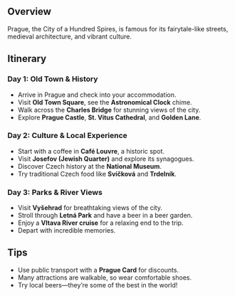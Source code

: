 ## Overview
Prague, the City of a Hundred Spires, is famous for its fairytale-like streets, medieval architecture, and vibrant culture.

## Itinerary

### Day 1: Old Town & History
- Arrive in Prague and check into your accommodation.
- Visit **Old Town Square**, see the **Astronomical Clock** chime.
- Walk across the **Charles Bridge** for stunning views of the city.
- Explore **Prague Castle**, **St. Vitus Cathedral**, and **Golden Lane**.

### Day 2: Culture & Local Experience
- Start with a coffee in **Café Louvre**, a historic spot.
- Visit **Josefov (Jewish Quarter)** and explore its synagogues.
- Discover Czech history at the **National Museum**.
- Try traditional Czech food like **Svíčková** and **Trdelník**.

### Day 3: Parks & River Views
- Visit **Vyšehrad** for breathtaking views of the city.
- Stroll through **Letná Park** and have a beer in a beer garden.
- Enjoy a **Vltava River cruise** for a relaxing end to the trip.
- Depart with incredible memories.

## Tips
- Use public transport with a **Prague Card** for discounts.
- Many attractions are walkable, so wear comfortable shoes.
- Try local beers—they’re some of the best in the world!
